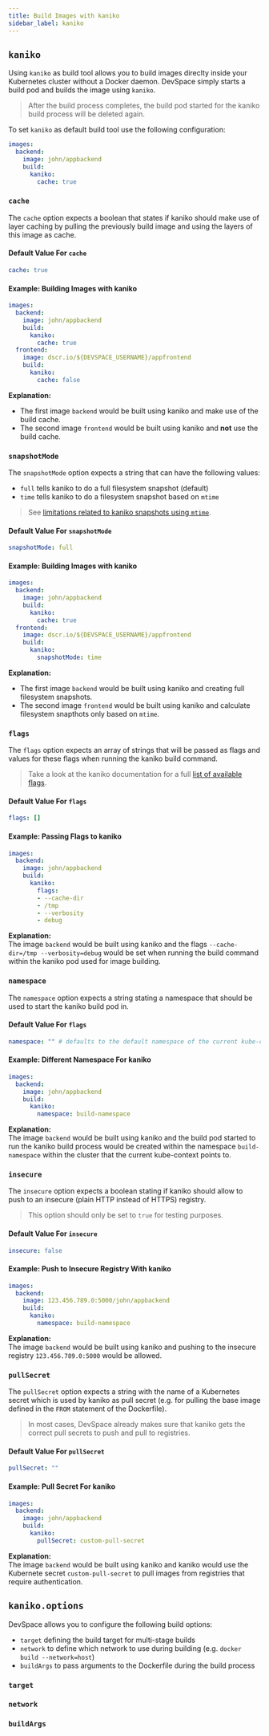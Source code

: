 ```yaml
---
title: Build Images with kaniko
sidebar_label: kaniko
---
```



## `kaniko`
Using `kaniko` as build tool allows you to build images direclty inside your Kubernetes cluster without a Docker daemon. DevSpace simply starts a build pod and builds the image using `kaniko`.

> After the build process completes, the build pod started for the kaniko build process will be deleted again.

To set `kaniko` as default build tool use the following configuration:
```yaml
images:
  backend:
    image: john/appbackend
    build:
      kaniko:
        cache: true
```

### `cache`
The `cache` option expects a boolean that states if kaniko should make use of layer caching by pulling the previously build image and using the layers of this image as cache.

#### Default Value For `cache`
```yaml
cache: true
```

#### Example: Building Images with kaniko
```yaml
images:
  backend:
    image: john/appbackend
    build:
      kaniko:
        cache: true
  frontend:
    image: dscr.io/${DEVSPACE_USERNAME}/appfrontend
    build:
      kaniko:
        cache: false
```
**Explanation:**  
- The first image `backend` would be built using kaniko and make use of the build cache.
- The second image `frontend` would be built using kaniko and **not** use the build cache.


### `snapshotMode`
The `snapshotMode` option expects a string that can have the following values:
- `full` tells kaniko to do a full filesystem snapshot (default)
- `time` tells kaniko to do a filesystem snapshot based on `mtime`

> See [limitations related to kaniko snapshots using `mtime`](https://github.com/GoogleContainerTools/kaniko#mtime-and-snapshotting).

#### Default Value For `snapshotMode`
```yaml
snapshotMode: full
```

#### Example: Building Images with kaniko
```yaml
images:
  backend:
    image: john/appbackend
    build:
      kaniko:
        cache: true
  frontend:
    image: dscr.io/${DEVSPACE_USERNAME}/appfrontend
    build:
      kaniko:
        snapshotMode: time
```
**Explanation:**  
- The first image `backend` would be built using kaniko and creating full filesystem snapshots.
- The second image `frontend` would be built using kaniko and calculate filesystem snapthots only based on `mtime`.


### `flags`
The `flags` option expects an array of strings that will be passed as flags and values for these flags when running the kaniko build command.

> Take a look at the kaniko documentation for a full [list of available flags](https://github.com/GoogleContainerTools/kaniko#additional-flags).

#### Default Value For `flags`
```yaml
flags: []
```

#### Example: Passing Flags to kaniko
```yaml
images:
  backend:
    image: john/appbackend
    build:
      kaniko:
        flags:
        - --cache-dir
        - /tmp
        - --verbosity
        - debug
```
**Explanation:**  
The image `backend` would be built using kaniko and the flags `--cache-dir=/tmp --verbosity=debug` would be set when running the build command within the kaniko pod used for image building.


### `namespace`
The `namespace` option expects a string stating a namespace that should be used to start the kaniko build pod in.

#### Default Value For `flags`
```yaml
namespace: "" # defaults to the default namespace of the current kube-context
```

#### Example: Different Namespace For kaniko
```yaml
images:
  backend:
    image: john/appbackend
    build:
      kaniko:
        namespace: build-namespace
```
**Explanation:**  
The image `backend` would be built using kaniko and the build pod started to run the kaniko build process would be created within the namespace `build-namespace` within the cluster that the current kube-context points to.


### `insecure`
The `insecure` option expects a boolean stating if kaniko should allow to push to an insecure (plain HTTP instead of HTTPS) registry.

> This option should only be set to `true` for testing purposes.

#### Default Value For `insecure`
```yaml
insecure: false
```

#### Example: Push to Insecure Registry With kaniko
```yaml
images:
  backend:
    image: 123.456.789.0:5000/john/appbackend
    build:
      kaniko:
        namespace: build-namespace
```
**Explanation:**  
The image `backend` would be built using kaniko and pushing to the insecure registry `123.456.789.0:5000` would be allowed.


### `pullSecret`
The `pullSecret` option expects a string with the name of a Kubernetes secret which is used by kaniko as pull secret (e.g. for pulling the base image defined in the `FROM` statement of the Dockerfile).

> In most cases, DevSpace already makes sure that kaniko gets the correct pull secrets to push and pull to registries.

#### Default Value For `pullSecret`
```yaml
pullSecret: ""
```

#### Example: Pull Secret For kaniko
```yaml
images:
  backend:
    image: john/appbackend
    build:
      kaniko:
        pullSecret: custom-pull-secret
```
**Explanation:**  
The image `backend` would be built using kaniko and kaniko would use the Kubernete secret `custom-pull-secret` to pull images from registries that require authentication.


## `kaniko.options`
DevSpace allows you to configure the following build options:
- `target` defining the build target for multi-stage builds
- `network` to define which network to use during building (e.g. `docker build --network=host`)
- `buildArgs` to pass arguments to the Dockerfile during the build process


### `target`

<FragmentBuildOptionsTarget/>


### `network`

<FragmentBuildOptionsNetwork/>


### `buildArgs`

<FragmentBuildOptionsBuildArgs/>
